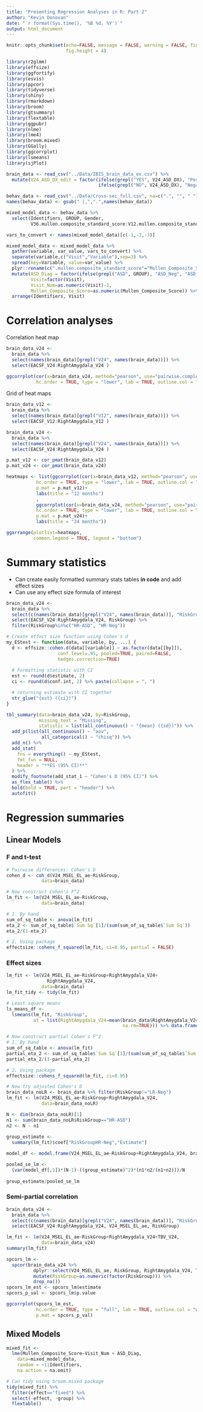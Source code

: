 ```yaml
---
title: "Presenting Regression Analyses in R: Part 2"
author: "Kevin Donovan"
date: "`r format(Sys.time(), '%B %d, %Y')`"
output: html_document
---
```

```r
knitr::opts_chunk$set(echo=FALSE, message = FALSE, warning = FALSE, fig.width = 8, 
                      fig.height = 4)

library(r2glmm)
library(effsize)
library(ggfortify)
library(esvis)
library(ppcor)
library(tidyverse)
library(shiny)
library(rmarkdown)
library(broom)
library(gtsummary)
library(flextable)
library(ggpubr)
library(nlme)
library(lme4)
library(broom.mixed)
library(GGally)
library(ggcorrplot)
library(lsmeans)
library(sjPlot)
```

```r
brain_data <- read_csv("../Data/IBIS_brain_data_ex.csv") %>%
  mutate(V24_ASD_DX_edit = factor(ifelse(grepl("YES", V24_ASD_DX), "Positive",
                                  ifelse(grepl("NO", V24_ASD_DX), "Negative", NA))))

behav_data <- read_csv("../Data/Cross-sec_full.csv", na=c(".", "", " "))
names(behav_data) <- gsub(" |,",".",names(behav_data))

mixed_model_data <- behav_data %>%
  select(Identifiers, GROUP, Gender,
         V36.mullen.composite_standard_score:V12.mullen.composite_standard_score)

vars_to_convert <- names(mixed_model_data)[c(-1,-2,-3)]

mixed_model_data <- mixed_model_data %>%
  gather(variable, var_value, vars_to_convert) %>%
  separate(variable,c("Visit","Variable"),sep=3) %>% 
  spread(key=Variable, value=var_value) %>%
  plyr::rename(c(".mullen.composite_standard_score"="Mullen_Composite_Score")) %>%
  mutate(ASD_Diag = factor(ifelse(grepl("ASD", GROUP), "ASD_Neg", "ASD_Pos")),
         Visit=factor(Visit),
         Visit_Num=as.numeric(Visit)-1,
         Mullen_Composite_Score=as.numeric(Mullen_Composite_Score)) %>%
  arrange(Identifiers, Visit)
```

# Correlation analyses

Correlation heat map

```r
brain_data_v24 <-
  brain_data %>%
  select(names(brain_data)[grepl("V24", names(brain_data))]) %>%
  select(EACSF_V24:RightAmygdala_V24 )

ggcorrplot(cor(x=brain_data_v24, method="pearson", use="pairwise.complete.obs"), 
           hc.order = TRUE, type = "lower", lab = TRUE, outline.col = "white")
```

Grid of heat maps

```r
brain_data_v12 <-
  brain_data %>%
  select(names(brain_data)[grepl("V12", names(brain_data))]) %>%
  select(EACSF_V12:RightAmygdala_V12 )

brain_data_v24 <-
  brain_data %>%
  select(names(brain_data)[grepl("V24", names(brain_data))]) %>%
  select(EACSF_V24:RightAmygdala_V24 )

p.mat_v12 <- cor_pmat(brain_data_v12)
p.mat_v24 <- cor_pmat(brain_data_v24)

heatmaps <- list(ggcorrplot(cor(x=brain_data_v12, method="pearson", use="pairwise.complete.obs"), 
           hc.order = TRUE, type = "lower", lab = TRUE, outline.col = "white",
           p.mat = p.mat_v12)+
           labs(title = "12 months")
           ,
           ggcorrplot(cor(x=brain_data_v24, method="pearson", use="pairwise.complete.obs"), 
           hc.order = TRUE, type = "lower", lab = TRUE, outline.col = "white",
           p.mat = p.mat_v24)+
           labs(title = "24 months"))

ggarrange(plotlist=heatmaps,
          common.legend = TRUE, legend = "bottom")
```

# Summary statistics 
- Can create easily formatted summary stats tables **in code** and add effect sizes
- Can use any effect size formula of interest

```r
brain_data_v24 <-
  brain_data %>%
  select(c(names(brain_data)[grepl("V24", names(brain_data))], "RiskGroup")) %>%
  select(EACSF_V24:RightAmygdala_V24, RiskGroup) %>%
  filter(RiskGroup%in%c("HR-ASD", "HR-Neg"))

# Create effect size function using Cohen's d
my_EStest <- function(data, variable, by, ...) {
  d <- effsize::cohen.d(data[[variable]] ~ as.factor(data[[by]]), 
                   conf.level=.95, pooled=TRUE, paired=FALSE, 
                   hedges.correction=TRUE)
  
  # Formatting statistic with CI
  est <- round(d$estimate, 2)
  ci <- round(d$conf.int, 2) %>% paste(collapse = ", ")

  # returning estimate with CI together
  str_glue("{est} ({ci})")
}

tbl_summary(data=brain_data_v24, by=RiskGroup,
            missing_text = "Missing",
            statistic = list(all_continuous() ~ "{mean} ({sd})")) %>%
  add_p(list(all_continuous() ~ "aov", 
             all_categorical() ~ "chisq")) %>%
  add_n() %>%
  add_stat(
    fns = everything() ~ my_EStest,
    fmt_fun = NULL,
    header = "**ES (95% CI)**"
  ) %>%
  modify_footnote(add_stat_1 ~ "Cohen's D (95% CI)") %>%
  as_flex_table() %>%
  bold(bold = TRUE, part = "header") %>%
  autofit()
```

# Regression summaries
## Linear Models
### F and t-test

```r
# Pairwise differences: Cohen's D
cohen_d <- coh_d(V24_MSEL_EL_ae~RiskGroup, 
             data=brain_data)

# Now construct Cohen's F^2
lm_fit <- lm(V24_MSEL_EL_ae~RiskGroup,
             data=brain_data)

# 1. By hand
sum_of_sq_table <- anova(lm_fit)
eta_2 <- sum_of_sq_table$`Sum Sq`[1]/(sum(sum_of_sq_table$`Sum Sq`))
eta_2/(1-eta_2)

# 2. Using package
effectsize::cohens_f_squared(lm_fit, ci=0.95, partial = FALSE)
```
### Effect sizes

```r
lm_fit <- lm(V24_MSEL_EL_ae~RiskGroup+RightAmygdala_V24+
               RightAmygdala_V24, 
             data=brain_data)
lm_fit_tidy <- tidy(lm_fit)

# Least square means
ls_means_df <- 
  lsmeans(lm_fit, "RiskGroup",
          at = list(RightAmygdala_V24=mean(brain_data$RightAmygdala_V24,
                                           na.rm=TRUE))) %>% data.frame()

# Now construct partial Cohen's F^2
# 1. By hand
sum_of_sq_table <- anova(lm_fit)
partial_eta_2 <- sum_of_sq_table$`Sum Sq`[1]/(sum(sum_of_sq_table$`Sum Sq`))
partial_eta_2/(1-partial_eta_2)

# 2. Using package
effectsize::cohens_f_squared(lm_fit, ci=0.95)

# Now try adjusted Cohen's D
brain_data_noLR <- brain_data %>% filter(RiskGroup!="LR-Neg")
lm_fit <- lm(V24_MSEL_EL_ae~RiskGroup+RightAmygdala_V24, 
             data=brain_data_noLR)

N <- dim(brain_data_noLR)[1]
n1 <- sum(brain_data_noLR$RiskGroup=="HR-ASD")
n2 <- N - n1
      
group_estimate <- 
  summary(lm_fit)$coef["RiskGroupHR-Neg","Estimate"] 

model_df <- model.frame(V24_MSEL_EL_ae~RiskGroup+RightAmygdala_V24, brain_data_noLR)

pooled_se_lm <-
  (var(model_df[,1])*(N-1)-((group_estimate)^2)*(n1*n2/(n1+n2)))/N
      
group_estimate/pooled_se_lm
```

### Semi-partial correlation
```r
brain_data_v24 <-
  brain_data %>%
  select(c(names(brain_data)[grepl("V24", names(brain_data))], "RiskGroup")) %>%
  select(EACSF_V24:RightAmygdala_V24, V24_MSEL_EL_ae, RiskGroup)

lm_fit <- lm(V24_MSEL_EL_ae~RiskGroup+RightAmygdala_V24+TBV_V24, 
             data=brain_data_v24)
summary(lm_fit)

spcors_lm <- 
  spcor(brain_data_v24 %>% 
          dplyr::select(V24_MSEL_EL_ae, RiskGroup, RightAmygdala_V24, TBV_V24) %>%
          mutate(RiskGroup=as.numeric(factor(RiskGroup))) %>%
          drop_na())
spcors_lm_est <- spcors_lm$estimate
spcors_p_val <- spcors_lm$p.value

ggcorrplot(spcors_lm_est, 
           hc.order = TRUE, type = "full", lab = TRUE, outline.col = "white",
           p.mat = spcors_p_val)
```

## Mixed Models

```r
mixed_fit <-
  lme(Mullen_Composite_Score~Visit_Num + ASD_Diag, 
    data=mixed_model_data,
    random = ~1|Identifiers,
    na.action = na.omit)

# Can tidy using broom.mixed package
tidy(mixed_fit) %>%
  filter(effect=="fixed") %>%
  select(-effect, -group) %>%
  flextable()
```

